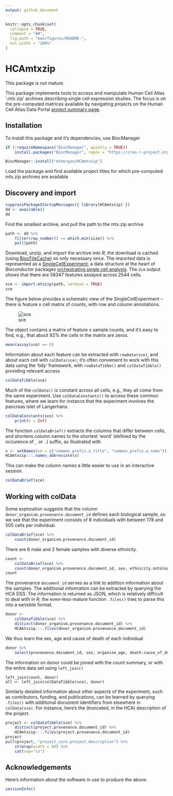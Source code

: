 ```yaml
---
output: github_document
---
```


<!-- README.md is generated from README.Rmd. Please edit that file -->

```r
knitr::opts_chunk$set(
  collapse = TRUE,
  comment = "##",
  fig.path = "man/figures/README-",
  out.width = "100%"
)
```

# HCAmtxzip

<!-- badges: start -->
<!-- badges: end -->

This package is not mature.

This package implements tools to access and manipulate Human Cell
Atlas '.mtx.zip' archives describing single cell expression
studies. The focus is on the pre-computed matrices available by
navigating projects on the Human Cell Atlas Data Portal [project
summary page][hca_projects].

[hca_projects]: https://data.humancellatlas.org/explore/projects

## Installation

To install this package and it's dependencies, use BiocManager

```r
if (!requireNamespace("BiocManager", quietly = TRUE))
    install.packages("BiocManager", repos = "https://cran.r-project.org")

BiocManager::install("mtmorgan/HCAmtxzip")
```

Load the package and find available project titles for which
pre-computed mtx.zip archives are available

## Discovery and import

```r
suppressPackageStartupMessages({ library(HCAmtxzip) })
dd <- available()
dd
```

Find the smallest archive, and pull the path to the mtx.zip archive

```r
path <- dd %>%
    filter(row_number() == which.min(size)) %>%
    pull(path)
```

Download, unzip, and import the archive into _R_; the download is
cached (using [BiocFileCache][]) so only necessary once. The imported
data is represented as a [SingleCellExperiment][], a data structure at
the heart of _Bioconductor_ packages [orchestrating single cell
analysis][osca]. The `dim` output shows that there are 58347 features
assayed across 2544 cells.

[BiocFileCache]: https://bioconductor.org/packages/BiocFileCache
[SingleCellExperiment]: https://bioconductor.org/packages/SingleCellExperiment
[osca]: https://osca.bioconductor.org

```r
sce <- import.mtxzip(path, verbose = TRUE)
sce
```

The figure below provides a schematic view of the SingleCellExperiment
-- there is feature x cell matrix of counts, with row and column
annotations.

![sce][sce_image]

[sce_image]: https://raw.githubusercontent.com/Bioconductor/SummarizedExperiment/master/vignettes/SE.svg?sanitize=true

The object contains a matrix of feature x sample counts, and it's easy
to find, e.g., that about 92\% the cells in the matrix are zeros.

```r
mean(assay(sce) == 0)
```

Information about each feature can be extracted with `rowData(sce)`,
and about each cell with `colData(sce)`; it's often convenient to work
with this data using the 'tidy' framework, with `rowDataTibbe()` and
`colDataTibble()` providing relevant access

```r
colDataTibble(sce)
```

Much of the `colData()` is constant across all cells, e.g., they all
come from the same experiment. Use `colDataConstants()` to access
these common features, where we learn for instance that the experiment
involves the pancreas islet of Langerhans.

```r
colDataConstants(sce) %>%
    print(n = Inf)
```

The function `colDataBrief()` extracts the columns that differ between
cells, and shortens column names to the shortest 'word' (defined by
the occurence of `_` or `.`) suffix, as illustrated with

```r
x <- setNames(nm = c("common_prefix.a_title", "common_prefix.a_name"))
HCAmtxzip:::.names_abbreviate(x)
```

This can make the column names a little easier to use in an
interactive session.

```r
colDataBrief(sce)
```

## Working with colData

Some exploration suggests that the column
`donor_organism.provenance.document_id` defines each biological
sample, so we see that the experiment consists of 8 individuals with
between 178 and 505 cells per individual.

```r
colDataBrief(sce) %>%
    count(donor_organism.provenance.document_id)
```

There are 6 male and 2 female samples with diverse ethnicity.

```r
count <-
    colDataBrief(sce) %>%
    count(donor_organism.provenance.document_id, sex, ethnicity.ontology_label)
count
```

The provenance `document_id` serves as a link to addition information
about the samples. The additional infomration can be extracted by
querying the HCA DSS. The information is returned as JSON, which is
relatively difficult to deal with in _R_; the even-less-mature
function `.files()` tries to parse this into a sensible format.

```r
donor <-
    colDataTibble(sce) %>%
    distinct(donor_organism.provenance.document_id) %>%
    HCAmtxzip:::.files(donor_organism.provenance.document_id)
```

We thus learn the sex, age and cause of death of each individual

```r
donor %>%
    select(provenance.document_id, sex, organism_age, death.cause_of_death)
```

The information on donor could be joined with the count summary, or
with the entire data set using `left_join()`

```
left_join(count, donor)
all <- left_join(colDataTibble(sce), donor)
```

Similarly detailed information about other aspects of the experiment,
such as contributors, funding, and publications, can be learned by
querying `.files()` with additional document identifiers from
elsewhere in `colData(sce)`. For instance, here's the (truncated, in
the HCA) description of the project.

```r
project <- colDataTibble(sce) %>%
    distinct(project.provenance.document_id) %>%
    HCAmtxzip:::.files(project.provenance.document_id)
project
pull(project, "project_core.project_description") %>%
    strwrap(width = 80) %>%
    cat(sep="\n")
```

## Acknowledgements

Here's information about the software in use to produce the above.

```r
sessionInfo()
```
